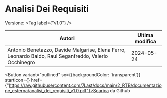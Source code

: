 

# Analisi Dei Requisiti

Versione: <Tag label={"v1.0"} />



|                                                Autori                                                |Ultima modifica|
|------------------------------------------------------------------------------------------------------|---------------|
|Antonio Benetazzo, Davide Malgarise, Elena Ferro, Leonardo Baldo, Raul Seganfreddo, Valerio Occhinegro|   2024-05-24  |

<Button variant="outlined" sx={{backgroundColor: 'transparent'}} startIcon={<GithubIcon />} href={"https://raw.githubusercontent.com/7Last/docs/main/2_RTB/documentazione_esterna/analisi_dei_requisiti_v1.0.pdf"}>Scarica da Github</Button>
